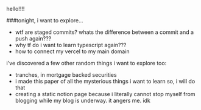hello!!!! 

###tonight, i want to explore...
- wtf are staged commits? whats the difference between a commit and a push again???
- why tf do i want to learn typescript again???
- how to connect my vercel to my main domain

i've discovered a few other random things i want to explore too:
- tranches, in mortgage backed securities
- i made this paper of all the mysterious things i want to learn so, i will do that
- creating a static notion page because i literally cannot stop myself from blogging while my blog is underway. it angers me. idk
